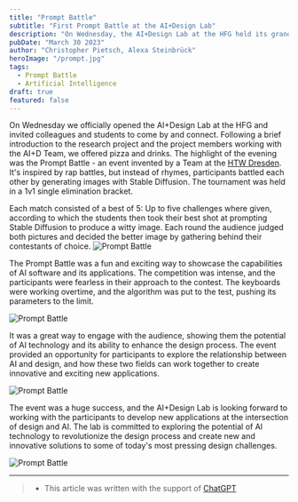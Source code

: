 ```yaml
---
title: "Prompt Battle"
subtitle: "First Prompt Battle at the AI+Design Lab"
description: "On Wednesday, the AI+Design Lab at the HFG held its grand opening. The evening began with a cozy exchange of ideas, drinks, and snacks, followed by the highly anticipated Prompt Battle. The Prompt Battle was a humorous contest where participants went head to head, using text prompts to generate images through a AI software. The audience then decided which image was the winner. It was a great night of creativity, laughs, and a bit of healthy competition."
pubDate: "March 30 2023"
author: "Christopher Pietsch, Alexa Steinbrück"
heroImage: "/prompt.jpg"
tags:
  - Prompt Battle
  - Artificial Intelligence
draft: true
featured: false
---
```


On Wednesday we officially opened the AI+Design Lab at the HFG and invited colleagues and students to come by and connect.
Following a brief introduction to the research project and the project members working with the AI+D Team, we offered pizza and drinks.
The highlight of the evening was the Prompt Battle - an event invented by a Team at the [HTW Dresden](https://htw-dresden.de).
It's inspired by rap battles, but instead of rhymes, participants battled each other by generating images with Stable Diffusion.
The tournament was held in a 1v1 single elimination bracket.

Each match consisted of a best of 5: Up to five challenges where given, according to which the students then took their best shot at prompting Stable Diffusion to produce a witty image.
Each round the audience judged both pictures and decided the better image by gathering behind their contestants of choice.
![Prompt Battle](./images/1.jpg)

The Prompt Battle was a fun and exciting way to showcase the capabilities of AI software and its applications. The competition was intense, and the participants were fearless in their approach to the contest. The keyboards were working overtime, and the algorithm was put to the test, pushing its parameters to the limit.

![Prompt Battle](./images/2.jpg)

It was a great way to engage with the audience, showing them the potential of AI technology and its ability to enhance the design process. The event provided an opportunity for participants to explore the relationship between AI and design, and how these two fields can work together to create innovative and exciting new applications.

![Prompt Battle](./images/3.jpg)

The event was a huge success, and the AI+Design Lab is looking forward to working with the participants to develop new applications at the intersection of design and AI. The lab is committed to exploring the potential of AI technology to revolutionize the design process and create new and innovative solutions to some of today's most pressing design challenges.

![Prompt Battle](./images/4.jpg)

---

> - This article was written with the support of [ChatGPT](https://chat.openai.com/)
